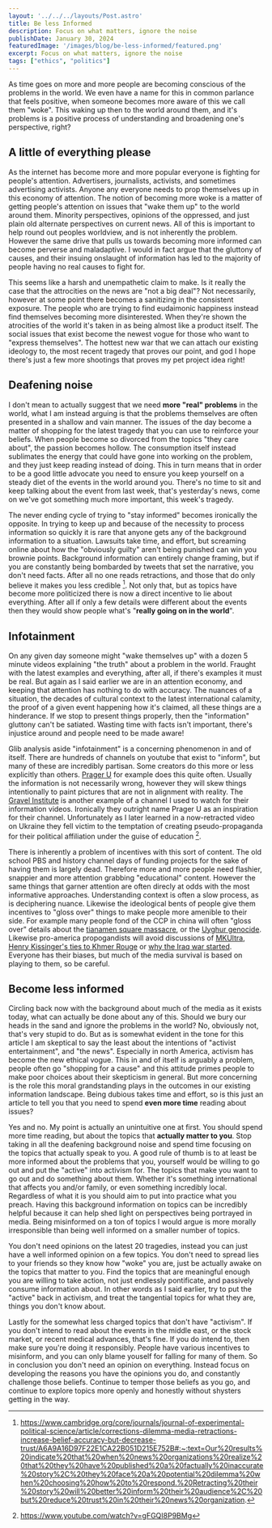 ```yaml
---
layout: '../../../layouts/Post.astro'
title: Be less Informed
description: Focus on what matters, ignore the noise
publishDate: January 30, 2024
featuredImage: '/images/blog/be-less-informed/featured.png'
excerpt: Focus on what matters, ignore the noise
tags: ["ethics", "politics"]
---
```


As time goes on more and more people are becoming conscious of the problems in the world. We even have a name for this in common parlance that feels positive, when someone becomes more aware of this we call them "woke". This waking up then to the world around them, and it's problems is a positive process of understanding and broadening one's perspective, right?

## A little of everything please

As the internet has become more and more popular everyone is fighting for people's attention. Advertisers, journalists, activists, and sometimes advertising activists. Anyone any everyone needs to prop themselves up in this economy of attention. The notion of becoming more woke is a matter of getting people's attention on issues that "wake them up" to the world around them. Minority perspectives, opinions of the oppressed, and just plain old alternate perspectives on current news. All of this is important to help round out peoples worldview, and is not inherently the problem. However the same drive that pulls us towards becoming more informed can become perverse and maladaptive. I would in fact argue that the gluttony of causes, and their insuing onslaught of information has led to the majority of people having no real causes to fight for.

This seems like a harsh and unempathetic claim to make. Is it really the case that the attrocities on the news are "not a big deal"? Not necessarily, however at some point there becomes a sanitizing in the consistent exposure. The people who are trying to find eudaimonic happiness instead find themselves becoming more disinterested. When they're shown the atrocities of the world it's taken in as being almost like a product itself. The social issues that exist become the newest vogue for those who want to "express themselves". The hottest new war that we can attach our existing ideology to, the most recent tragedy that proves our point, and god I hope there's just a few more shootings that proves my pet project idea right!


## Deafening noise

I don't mean to actually suggest that we need **more "real" problems** in the world, what I am instead arguing is that the problems themselves are often presented in a shallow and vain manner. The issues of the day become a matter of shopping for the latest tragedy that you can use to reinforce your beliefs. When people become so divorced from the topics "they care about", the passion becomes hollow. The consumption itself instead sublimates the energy that could have gone into working on the problem, and they just keep reading instead of doing. This in turn means that in order to be a good little advocate you need to ensure you keep yourself on a steady diet of the events in the world around you. There's no time to sit and keep talking about the event from last week, that's yesterday's news, come on we've got something much more important, this week's tragedy.

The never ending cycle of trying to "stay informed" becomes ironically the opposite. In trying to keep up and because of the necessity to process information so quickly it is rare that anyone gets any of the background information to a situation. Lawsuits take time, and effort, but screaming online about how the "obviously guilty" aren't being punished can win you brownie points. Background information can entirely change framing, but if you are constantly being bombarded by tweets that set the narrative, you don't need facts. After all no one reads retractions, and those that do only believe it makes you less credible [^1]. Not only that, but as topics have become more politicized there is now a direct incentive to lie about everything. After all if only a few details were different about the events then they would show people what's "**really going on in the world**".

## Infotainment

On any given day someone might "wake themselves up" with a dozen 5 minute videos explaining "the truth" about a problem in the world. Fraught with the latest examples and everything, after all, if there's examples it must be real. But again as I said earlier we are in an attention economy, and keeping that attention has nothing to do with accuracy. The nuances of a situation, the decades of cultural context to the latest international calamity, the proof of a given event happening how it's claimed, all these things are a hinderance. If we stop to present things properly, then the "information" gluttony can't be satiated. Wasting time with facts isn't important, there's injustice around and people need to be made aware!

Glib analysis aside "infotainment" is a concerning phenomenon in and of itself. There are hundreds of channels on youtube that exist to "inform", but many of these are incredibly partisan. Some creators do this more or less explicitly than others. [Prager U](https://www.youtube.com/@PragerU/videos) for example does this quite often. Usually the information is not necessarily wrong, however they will skew things intentionally to paint pictures that are not in alignment with reality. The [Gravel Institute](https://www.youtube.com/@TheGravelInstitute) is another example of a channel I used to watch for their information videos. Ironically they outright name Prager U as an inspiration for their channel. Unfortunately as I later learned in a now-retracted video on Ukraine they fell victim to the temptation of creating pseudo-propaganda for their political affiliation under the guise of education [^2].

There is inherently a problem of incentives with this sort of content. The old school PBS and history channel days of funding projects for the sake of having them is largely dead. Therefore more and more people need flashier, snappier and more attention grabbing "educational" content. However the same things that garner attention are often direcly at odds with the most informative approaches. Understanding context is often a slow process, as is deciphering nuance. Likewise the ideological bents of people give them incentives to "gloss over" things to make people more amenible to their side. For example many people fond of the CCP in china will often "gloss over" details about the [tianamen square massacre](https://en.wikipedia.org/wiki/1989_Tiananmen_Square_protests_and_massacre), or the [Uyghur genocide](https://en.wikipedia.org/wiki/Uyghur_genocide). Likewise pro-america propogandists will avoid discussions of [MKUltra](https://en.wikipedia.org/wiki/MKUltra), [Henry Kissinger's ties to Khmer Rouge](https://www.bbc.com/news/world-asia-67582813) or [why the Iraq war started](https://en.wikipedia.org/wiki/Rationale_for_the_Iraq_War#:~:text=The%20primary%20rationalization%20for%20the,and%20to%20free%20Iraqi%20people%22.). Everyone has their biases, but much of the media survival is based on playing to them, so be careful.

## Become less informed

Circling back now with the background about much of the media as it exists today, what can actually be done about any of this. Should we bury our heads in the sand and ignore the problems in the world? No, obviously not, that's very stupid to do. But as is somewhat evident in the tone for this article I am skeptical to say the least about the intentions of "activist entertainment", and "the news". Especially in north America, activism has become the new ethical vogue. This in and of itself is arguably a problem, people often go "shopping for a cause" and this attitude primes people to make poor choices about their skepticism in general. But more concerning is the role this moral grandstanding plays in the outcomes in our existing information landscape. Being dubious takes time and effort, so is this just an article to tell you that you need to spend **even more time** reading about issues?

Yes and no. My point is actually an unintuitive one at first. You should spend more time reading, but about the topics that **actually matter to you**. Stop taking in all the deafening background noise and spend time focusing on the topics that actually speak to you. A good rule of thumb is to at least be more informed about the problems that you, yourself would be willing to go out and put the "active" into activism for. The topics that make you want to go out and do something about them. Whether it's something international that affects you and/or family, or even something incredibly local. Regardless of what it is you should aim to put into practice what you preach. Having this background information on topics can be incredibly helpful because it can help shed light on perspectives being portrayed in media. Being misinformed on a ton of topics I would argue is more morally irresponsible than being well informed on a smaller number of topics. 

You don't need opinions on the latest 20 tragedies, instead you can just have a well informed opinion on a few topics. You don't need to spread lies to your friends so they know how "woke" you are, just be actually awake on the topics that matter to you. Find the topics that are meaningful enough you are willing to take action, not just endlessly pontificate, and passively consume information about. In other words as I said earlier, try to put the "active" back in activism, and treat the tangential topics for what they are, things you don't know about. 

Lastly for the somewhat less charged topics that don't have "activism". If you don't intend to read about the events in the middle east, or the stock market, or recent medical advances, that's fine. If you do intend to, then make sure you're doing it responsibly. People have various incentives to misinform, and you can only blame youself for falling for many of them. So in conclusion you don't need an opinion on everything. Instead focus on developing the reasons you have the opinions you do, and constantly challenge those beliefs. Continue to temper those beliefs as you go, and continue to explore topics more openly and honestly without shysters getting in the way.

[^1]: https://www.cambridge.org/core/journals/journal-of-experimental-political-science/article/corrections-dilemma-media-retractions-increase-belief-accuracy-but-decrease-trust/A6A9A16D97F22E1CA22B051D215E752B#:~:text=Our%20results%20indicate%20that%20when%20news%20organizations%20realize%20that%20they%20have%20published%20a%20factually%20inaccurate%20story%2C%20they%20face%20a%20potential%20dilemma%20when%20choosing%20how%20to%20respond.%20Retracting%20their%20story%20will%20better%20inform%20their%20audience%2C%20but%20reduce%20trust%20in%20their%20news%20organization.
[^2]: https://www.youtube.com/watch?v=gFGQI8P9BMg
